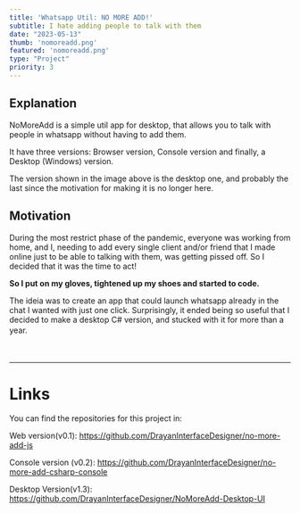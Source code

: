 ```yaml
---
title: 'Whatsapp Util: NO MORE ADD!'
subtitle: I hate adding people to talk with them
date: "2023-05-13"
thumb: 'nomoreadd.png'
featured: 'nomoreadd.png'
type: "Project"
priority: 3
---
```



## Explanation

NoMoreAdd is a simple util app for desktop, that allows you to talk with people in whatsapp without having to add them.

It have three versions: Browser version, Console version and finally, a Desktop (Windows) version.

The version shown in the image above is the desktop one, and probably the last since the motivation for making it
is no longer here.

## Motivation

During the most restrict phase of the pandemic, everyone was working from home, and I, needing to add every single client and/or friend that I made online just to be able to talking with them, was getting pissed off. So I decided that it was the time to act!

<strong> So I put on my gloves, tightened up my shoes and started to code. </strong>

The ideia was to create an app that could launch whatsapp already in the chat I wanted with just one click. Surprisingly, it ended being so useful that I decided to make a desktop C# version, and stucked with it for more than a year.
ㅤ
<br>

ㅤ

***
# Links

You can find the repositories for this project in:

Web version(v0.1): https://github.com/DrayanInterfaceDesigner/no-more-add-js

Console version (v0.2): https://github.com/DrayanInterfaceDesigner/no-more-add-csharp-console

Desktop Version(v1.3): https://github.com/DrayanInterfaceDesigner/NoMoreAdd-Desktop-UI


